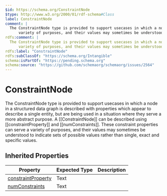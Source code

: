 ```yaml
---
$id: https://schema.org/ConstraintNode
$type: http://www.w3.org/2000/01/rdf-schema#Class
label: ConstraintNode
comment: |
  The ConstraintNode type is provided to support usecases in which a node in a structured data graph is described with properties which appear to describe a single entity, but are being used in a situation where they serve a more abstract purpose. A [[ConstraintNode]] can be described using [[constraintProperty]] and [[numConstraints]]. These constraint properties can serve a
      variety of purposes, and their values may sometimes be understood to indicate sets of possible values rather than single, exact and specific values.
rdfs:comment: |
  The ConstraintNode type is provided to support usecases in which a node in a structured data graph is described with properties which appear to describe a single entity, but are being used in a situation where they serve a more abstract purpose. A [[ConstraintNode]] can be described using [[constraintProperty]] and [[numConstraints]]. These constraint properties can serve a
      variety of purposes, and their values may sometimes be understood to indicate sets of possible values rather than single, exact and specific values.
rdfs:label: "ConstraintNode"
rdfs:subClassOf: "https://schema.org/Intangible"
schema:isPartOf: "https://pending.schema.org"
schema:source: "https://github.com/schemaorg/schemaorg/issues/2564"
---
```


# ConstraintNode

The ConstraintNode type is provided to support usecases in which a node in a structured data graph is described with properties which appear to describe a single entity, but are being used in a situation where they serve a more abstract purpose. A [[ConstraintNode]] can be described using [[constraintProperty]] and [[numConstraints]]. These constraint properties can serve a
    variety of purposes, and their values may sometimes be understood to indicate sets of possible values rather than single, exact and specific values.

## Inherited Properties

| Property | Expected Type | Description |
| --- | --- | --- |
| [constraintProperty](https://schema.org/constraintProperty) | Text |  |
| [numConstraints](https://schema.org/numConstraints) | Text |  |
